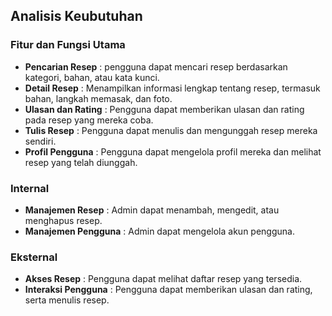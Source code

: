## Analisis Keubutuhan

### Fitur dan Fungsi Utama
- **Pencarian Resep** : pengguna dapat mencari resep berdasarkan kategori, bahan, atau kata kunci.
- **Detail Resep** : Menampilkan informasi lengkap tentang resep, termasuk bahan, langkah memasak, dan foto.
- **Ulasan dan Rating** : Pengguna dapat memberikan ulasan dan rating pada resep yang mereka coba.
- **Tulis Resep** : Pengguna dapat menulis dan mengunggah resep mereka sendiri.
- **Profil Pengguna** : Pengguna dapat mengelola profil mereka dan melihat resep yang telah diunggah.

### Internal
- **Manajemen Resep** : Admin dapat menambah, mengedit, atau menghapus resep.
- **Manajemen Pengguna** : Admin dapat mengelola akun pengguna.

### Eksternal
- **Akses Resep** : Pengguna dapat melihat daftar resep yang tersedia.
- **Interaksi Pengguna** : Pengguna dapat memberikan ulasan dan rating, serta menulis resep.